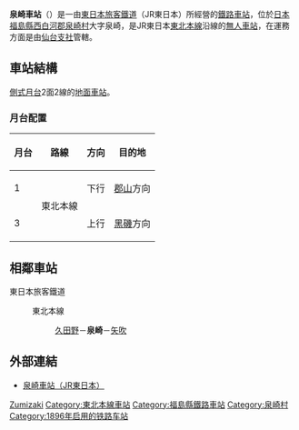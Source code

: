 {{NoteTA|1 = zh:泉崎車站; zh-cn:泉崎站; zh-tw:泉崎車站; zh-hk:泉崎站; }}
{{日本車站資訊
|公司色 = green
|文字色 =
|站名 = 泉崎站
|圖片 = JR_Izumizaki_sta_001.jpg
|pxl = 
|圖片說明 = 站舍
|平假名 = いずみざき
|羅馬拼音 = Izumizaki
|電報略號 = ミキ
|所屬公司 = [[東日本旅客鐵道|東日本旅客鐵道]]（JR東日本）
|所在地 = [[福島縣|福島縣]][[西白河郡|西白河郡]][[泉崎村|泉崎村]]大字泉崎字館20
|啟用年月日 = 1896年（[[明治|明治]]29年）2月25日
|車站構造 = [[地面車站|地面車站]]
|月台配置 = 2面2線
|乘客人數 = 397
|上下車人次 =
|統計年度 = 2004年
|所屬路線 = {{Color|mediumseagreen|■}}[[東北本線|東北本線]]
|前一站 = [[久田野站|久田野]]
|前一站距離 = 4.5
|後一站距離 = 6.0
|後一站 = [[矢吹站|矢吹]]
|距離 = 197.4
|起點站 = [[東京站|東京]]
|轉車 =
|備註 = [[無人站|無人站]]（設有自動售票機）
}}
'''泉崎車站'''（{{jpn|j=泉崎駅|hg=いずみざきえき|rm=Izumizaki eki|f=y}}）是一由[[東日本旅客鐵道|東日本旅客鐵道]]（JR東日本）所經營的[[鐵路車站|鐵路車站]]，位於[[日本|日本]][[福島縣|福島縣]][[西白河郡|西白河郡]][[泉崎村|泉崎村]]大字泉崎，是JR東日本[[東北本線|東北本線]]沿線的[[無人車站|無人車站]]，在運務方面是由[[東日本旅客鐵道仙台支社|仙台支社]]管轄。

== 車站結構 ==
[[側式月台|側式月台]]2面2線的[[地面車站|地面車站]]。
=== 月台配置 ===
{| rules="rows" class="wikitable"
!月台<!-- 事業者側による呼称 --->!!路線!!方向!!目的地
|-
! 1
|rowspan=2|{{Color|mediumseagreen|■}}東北本線
| style="text-align:center" | 下行
| [[郡山站_(福島縣)|郡山]]方向
|-
! 3
| style="text-align:center" | 上行
| [[黑磯站|黑磯]]方向
|}
== 相鄰車站 ==
; 東日本旅客鐵道
: {{Color|mediumseagreen|■}}東北本線
:: [[久田野站|久田野]]－'''泉崎'''－[[矢吹站|矢吹]]

== 外部連結 ==
* {{ja}}[http://www.jreast.co.jp/estation/station/info.aspx?StationCd=124 泉崎車站（JR東日本）] {{Wayback|url=http://www.jreast.co.jp/estation/station/info.aspx?StationCd=124 |date=20110927094246 }}

{{東北本線}}

{{japan-rail-stub}}

{{DEFAULTSORT:Izumizaki}}
[[Category:日本鐵路車站_I|Zumizaki]]
[[Category:東北本線車站|Category:東北本線車站]]
[[Category:福島縣鐵路車站|Category:福島縣鐵路車站]]
[[Category:泉崎村|Category:泉崎村]]
[[Category:1896年启用的铁路车站|Category:1896年启用的铁路车站]]